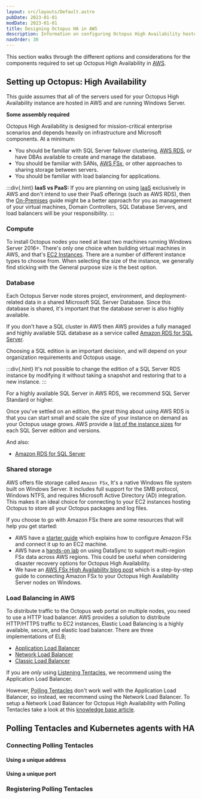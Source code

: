 ```yaml
---
layout: src/layouts/Default.astro
pubDate: 2023-01-01
modDate: 2023-01-01
title: Designing Octopus HA in AWS
description: Information on configuring Octopus High Availability hosted in AWS.
navOrder: 30
---
```


This section walks through the different options and considerations for the components required to set up Octopus High Availability in [AWS](https://aws.amazon.com/).

## Setting up Octopus: High Availability 

This guide assumes that all of the servers used for your Octopus High Availability instance are hosted in AWS and are running Windows Server.

**Some assembly required**

Octopus High Availability is designed for mission-critical enterprise scenarios and depends heavily on infrastructure and Microsoft components. At a minimum:

- You should be familiar with SQL Server failover clustering, [AWS RDS](https://aws.amazon.com/rds/sqlserver/), or have DBAs available to create and manage the database.
- You should be familiar with SANs, [AWS FSx](https://aws.amazon.com/fsx/), or other approaches to sharing storage between servers.
- You should be familiar with load balancing for applications.

:::div{.hint}
**IaaS vs PaaS:**
If you are planning on using [IaaS](https://en.wikipedia.org/wiki/Infrastructure_as_a_service) exclusively in AWS and don't intend to use their PaaS offerings (such as AWS RDS), then the [On-Premises](/docs/administration/high-availability/design/octopus-for-high-availability-on-premises) guide might be a better approach for you as management of your virtual machines, Domain Controllers, SQL Database Servers, and load balancers will be your responsibility.
:::

### Compute

To install Octopus nodes you need at least two machines running Windows Server 2016+. There's only one choice when building virtual machines in AWS, and that's [EC2 Instances](https://aws.amazon.com/ec2/instance-types/). There are a number of different instance types to choose from. When selecting the size of the instance, we generally find sticking with the General purpose size is the best option. 

<HighAvailabilityComputeRecommendations />

<OctopusInstanceMixedOSWarning />

### Database

Each Octopus Server node stores project, environment, and deployment-related data in a shared Microsoft SQL Server Database. Since this database is shared, it's important that the database server is also highly available. 

If you don't have a SQL cluster in AWS then AWS provides a fully managed and highly available SQL database as a service called [Amazon RDS for SQL Server](https://aws.amazon.com/rds/sqlserver/).

Choosing a SQL edition is an important decision, and will depend on your organization requirements and Octopus usage. 

:::div{.hint}
It's not possible to change the edition of a SQL Server RDS instance by modifying it without taking a snapshot and restoring that to a new instance. 
:::

For a highly available SQL Server in AWS RDS, we recommend SQL Server Standard or higher.

Once you've settled on an edition, the great thing about using AWS RDS is that you can start small and scale the size of your instance on demand as your Octopus usage grows. AWS provide a [list of the instance sizes](https://docs.aws.amazon.com/AmazonRDS/latest/UserGuide/CHAP_SQLServer.html#SQLServer.Concepts.General.InstanceClasses) for each SQL Server edition and versions.

<HighAvailabilityDatabaseRecommendations />

And also:

- [Amazon RDS for SQL Server](https://aws.amazon.com/rds/sqlserver/)

<HighAvailabilityDatabaseLogShippingMirroringNote />

### Shared storage

<HighAvailabilitySharedStorageOverview />

AWS offers file storage called `Amazon FSx`, It's a native Windows file system built on Windows Server. It includes full support for the SMB protocol, Windows NTFS, and requires Microsoft Active Directory (AD) integration. This makes it an ideal choice for connecting to your EC2 instances hosting Octopus to store all your Octopus packages and log files.

If you choose to go with Amazon FSx there are some resources that will help you get started:
- AWS have a [starter guide](https://docs.aws.amazon.com/fsx/latest/WindowsGuide/getting-started.html) which explains how to configure Amazon FSx and connect it up to an EC2 machine.
- AWS have a [hands-on lab](https://aws.amazon.com/blogs/storage/how-to-replicate-amazon-fsx-file-server-data-across-aws-regions/) on using DataSync to support multi-region FSx data across AWS regions. This could be useful when considering disaster recovery options for Octopus High Availability.
- We have an [AWS FSx High Availability blog post](https://yamldoc.liuyan.wang/blog/aws-fsx-ha) which is a step-by-step guide to connecting Amazon FSx to your Octopus High Availability Server nodes on Windows.

### Load Balancing in AWS

To distribute traffic to the Octopus web portal on multiple nodes, you need to use a HTTP load balancer. AWS provides a solution to distribute HTTP/HTTPS traffic to EC2 instances, Elastic Load Balancing is a highly available, secure, and elastic load balancer. There are three implementations of ELB;

* [Application Load Balancer](https://docs.aws.amazon.com/elasticloadbalancing/latest/application/introduction.html)
* [Network Load Balancer](https://docs.aws.amazon.com/elasticloadbalancing/latest/network/introduction.html)
* [Classic Load Balancer](https://docs.aws.amazon.com/elasticloadbalancing/latest/classic/introduction.html)

If you are *only* using [Listening Tentacles](/docs/infrastructure/deployment-targets/tentacle/tentacle-communication/#listening-tentacles-recommended), we recommend using the Application Load Balancer.

However, [Polling Tentacles](/docs/infrastructure/deployment-targets/tentacle/tentacle-communication/#polling-tentacles) don't work well with the Application Load Balancer, so instead, we recommend using the Network Load Balancer. To setup a Network Load Balancer for Octopus High Availability with Polling Tentacles take a look at this [knowledge base article](https://help.yamldoc.liuyan.wang/t/how-can-i-configure-my-polling-tentacles-to-hit-my-octopus-deploy-high-availability-instance-to-sitting-behind-an-aws-load-balancer/24890). 

<LoadBalancerEndpointInfo />

## Polling Tentacles and Kubernetes agents with HA

<PollingTentaclesAndHA />

### Connecting Polling Tentacles

<PollingTentaclesAndHAConnecting />

#### Using a unique address

<PollingTentaclesConnectionSamePort />

#### Using a unique port

<PollingTentaclesConnectionDifferentPort />

### Registering Polling Tentacles

<PollingTentaclesAndHARegistering />